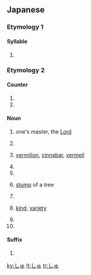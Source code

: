 {{also|じゅ|Appendix:Variations of "ju"}}
==Japanese==

===Etymology 1===

====Syllable====
{{ja-syllable}}

# {{ja-kana-def}}

===Etymology 2===

====Counter====
{{ja-pos|counter}}

# {{ja-def|首}}
# {{ja-def|株}}

====Noun====
{{ja-noun}}

# {{ja-def|主}} one's master, the [[Lord]]
# {{ja-def|守}}
# {{ja-def|朱}} [[vermilion]], [[cinnabar]], [[vermeil]]
# {{ja-def|取}}
# {{ja-def|首}}
# {{ja-def|株}} [[stump]] of a tree
# {{ja-def|衆}}
# {{ja-def|種}} [[kind]], [[variety]]
# {{ja-def|銖|朱}}
# {{ja-def|趣}}

====Suffix====
{{ja-pos|suffix}}

# {{ja-def|衆}}

[[ky:しゅ]]
[[lt:しゅ]]
[[tr:しゅ]]